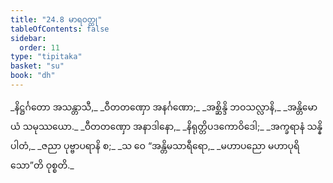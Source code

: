 ```yaml
---
title: "24.8 မာရဝတ္ထု"
tableOfContents: false
sidebar:
  order: 11
type: "tipitaka"
basket: "su"
book: "dh"
---
```



<DynamicBreadcrumb />

<Division number="351" book="dh">

<Paragraph number="377" type="verses" book="dh">
_နိဋ္ဌင်္ဂတော အသန္တာသီ,_  
_ဝီတတဏှော အနင်္ဂဏော;_  
_အစ္ဆိန္ဒိ ဘဝသလ္လာနိ,_  
_အန္တိမောယံ သမုဿယော._  

</Paragraph>

</Division>
<Division number="352" book="dh">

<Paragraph number="378" type="verses" book="dh">
_ဝီတတဏှော အနာဒါနော,_  
_နိရုတ္တိပဒကောဝိဒေါ;_  
_အက္ခရာနံ သန္နိပါတံ,_  
_ဇညာ ပုဗ္ဗာပရာနိ စ;_  
_သ ဝေ “အန္တိမသာရီရော,_  
_မဟာပညော မဟာပုရိသော”တိ ဝုစ္စတိ._
</Paragraph>
</Division>